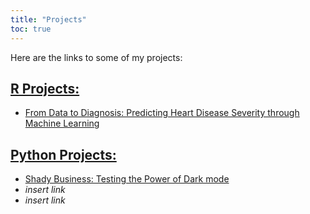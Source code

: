 ```yaml
---
title: "Projects"
toc: true
---
```


Here are the links to some of my projects:

## [R Projects:](/r/index.qmd)

-   [From Data to Diagnosis: Predicting Heart Disease Severity through Machine Learning](/docs/Heart%20Severity.pdf)

## [Python Projects:](/python/index.qmd)

-   [Shady Business: Testing the Power of Dark mode](/python/abTest.qmd)
-   *insert link*
-   *insert link*